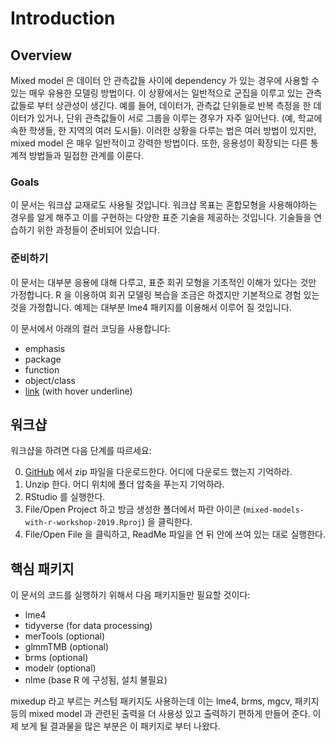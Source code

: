# Introduction

## Overview
Mixed model 은 데이터 안 관측값들 사이에 dependency 가 있는 경우에 사용할 수 있는 매우 유용한 모델링 방법이다. 이 상황에서는 일반적으로 군집을 이루고 있는 관측값들로 부터 상관성이 생긴다. 예를 들어, 데이터가, 관측값 단위들로 반복 측정을 한 데이터가 있거나, 단위 관측값들이 서로 그룹을 이루는 경우가 자주 일어난다. (예, 학교에 속한 학생들, 한 지역의 여러 도시들). 이러한 상황을 다루는 법은 여러 방법이 있지만, mixed model 은 매우 일반적이고 강력한 방법이다. 또한, 응용성이 확장되는 다른 통계적 방법들과 밀접한 관계를 이룬다.  

### Goals

이 문서는 워크샵 교재로도 사용될 것입니다. 워크샵 목표는 혼합모형을 사용해야하는 경우를 알게 해주고 이를 구현하는 다양한 표준 기술을 제공하는 것입니다. 기술들을 연습하기 위한 과정들이 준비되어 있습니다.

### 준비하기

이 문서는 대부분 응용에 대해 다루고, 표준 회귀 모형을 기초적인 이해가 있다는 것만 가정합니다. R 을 이용하여 회귀 모델링 복습을 조금은 하겠지만 기본적으로 경험 있는 것을 가정합니다. 예제는 대부분 <span class="pack">lme4</span> 패키지를 이용해서 이루어 질 것입니다.

이 문서에서 아래의 컬러 코딩을 사용합니다:

- <span class="emph">emphasis</span>
- <span class="pack">package</span>
- <span class="func">function</span>
- <span class="objclass">object/class</span>
- [link]() (with hover underline)


## 워크샵

워크샵을 하려면 다음 단계를 따르세요:

0. [GitHub](https://github.com/m-clark/mixed-models-with-r-workshop-2019/archive/master.zip) 에서 zip 파일을 다운로드한다. 어디에 다운로드 했는지 기억하라.
1. Unzip 한다. 어디 위치에 폴더 압축을 푸는지 기억하라.
2. RStudio 를 실행한다.
3. File/Open Project 하고 방금 생성한 폴더에서 파란 아이콘 (`mixed-models-with-r-workshop-2019.Rproj`) 을 클릭한다.
4. File/Open File 을 클릭하고, ReadMe 파일을 연 뒤 안에 쓰여 있는 대로 실행한다.


## 핵심 패키지

이 문서의 코드를 실행하기 위해서 다음 패키지들만 필요할 것이다:

- <span class="pack">lme4</span> 
- <span class="pack">tidyverse</span> (for data processing)
- <span class="pack">merTools</span> (optional)
- <span class="pack">glmmTMB</span> (optional)
- <span class="pack">brms</span> (optional)
- <span class="pack">modelr</span> (optional)
- <span class="pack">nlme</span> (base R 에 구성됨, 설치 불필요)

<span class="pack">mixedup</span> 라고 부르는 커스텀 패키지도 사용하는데 이는 <span class="pack">lme4</span>, <span class="pack">brms</span>, <span class="pack">mgcv</span>, 패키지 등의 mixed model 과 관련된 출력을 더 사용성 있고 출력하기 편하게 만들어 준다. 이제 보게 될 결과물을 많은 부분은 이 패키지로 부터 나왔다.
